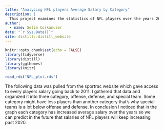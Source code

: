 ```yaml
---
title: "Analyzing NFL players Average Salary by Category"
description: |
  This project examines the statistics of NFL players over the years 2014-2020
author:
  - name: Selim Coskunuzer
date: "`r Sys.Date()`"
site: distill::distill_website
---
```


```r
knitr::opts_chunk$set(echo = FALSE)
library(tidyverse)
library(distill)
library(ggthemes)
library(knitr)
```

```r
read_rds("NFL_plot.rds")
```

The following data was pulled from the sportrac website which gave access to every players salary going back to 2011. I gathered that data and organized it into three category, offense, defense, and special team. Some category might have less players than another category that's why special teams is a lot below offense and defense. In conclusion I noticed that in the graph each category has increased average salary over the years so we can predict in the future that salaries of NFL players will keep increasing past 2020.
